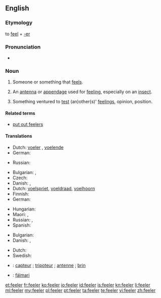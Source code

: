 ==English==

===Etymology===
to [[feel]] + [[-er]]

===Pronunciation===
* {{rhymes|iːlə(r)}}

===Noun===
{{en-noun}}

# {{context|literally|lang=en}} Someone or something that [[feel]]s.
# {{context|anatomy|lang=en}} An [[antenna]] or [[appendage]] used for [[feel]]ing, especially on an [[insect]].
# {{context|figuratively|lang=en}} Something ventured to [[test]] (an)other(s)' [[feeling]]s, opinion, position.

====Related terms====
* [[put out feelers]]

====Translations====
{{trans-top|someone or something that feels}}
* Dutch: [[voeler]] {{g|m}}, [[voelend]]e {{g|m}}
* German: {{t+|de|Fühler|m}}
{{trans-mid}}
* Russian: {{t+|ru|щуп|m|tr=ščup|sc=Cyrl}} {{qualifier|probe}}
{{trans-bottom}}

{{trans-top|an antenna or appendage used to feel, as on an insect}}
* Bulgarian: {{t+|bg|антена|f|sc=Cyrl}}, {{t+|bg|пипалце|n|sc=Cyrl}}
* Czech: {{t+|cs|tykadlo|n}}
* Danish: {{t-|da|følehorn|n}}, {{t-|da|føletråd|c}}
* Dutch: [[voelspriet]], [[voeldraad]], [[voelhoorn]]
* Finnish: {{t-|fi|tuntosarvi}}
* German: {{t+|de|Fühler|m}}
{{trans-mid}}
* Hungarian: {{t+|hu|csáp}}
* Maori: {{t-|mi|hihi}}, {{t-|mi|pūhihi}}
* Russian: {{t+|ru|усик|m|tr=úsik|sc=Cyrl}} {{qualifier|antenna}}, {{t+|ru|щупальце|n|tr=ščúpalʹce|sc=Cyrl}} {{qualifier|tentacle}}
* Spanish: {{t|es|antena|f}}
{{trans-bottom}}

{{trans-top|Something ventured to test other's feelings}}
* Bulgarian: {{t+|bg|намек|m|sc=Cyrl}}
* Danish: {{t-|da|føler|c}}, {{t-|da|prøveballon|c}}
{{trans-mid}}
* Dutch: {{t-|nl|proefballon|m}}
* Swedish: {{t-|sv|försöksballong|c}}
{{trans-bottom}}

{{checktrans-top}}
* {{ttbc|fr}}: [[capteur]] {{g|c}} ; [[tripoteur]] {{g|c}}; [[antenne]] {{g|c}}; [[brin]] {{g|c}}
* {{ttbc|is}}: [[fálmari]]
{{trans-bottom}}

[[et:feeler]]
[[fr:feeler]]
[[ko:feeler]]
[[io:feeler]]
[[id:feeler]]
[[is:feeler]]
[[kn:feeler]]
[[li:feeler]]
[[ml:feeler]]
[[my:feeler]]
[[pl:feeler]]
[[pt:feeler]]
[[ta:feeler]]
[[te:feeler]]
[[vi:feeler]]
[[zh:feeler]]